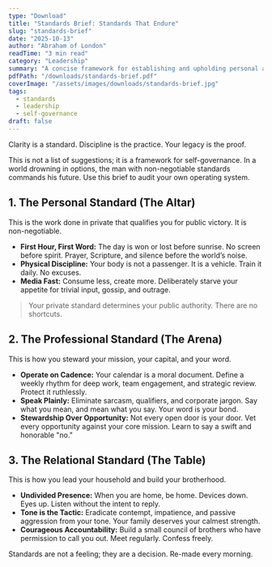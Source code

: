 ```yaml
---
type: "Download"
title: "Standards Brief: Standards That Endure"
slug: "standards-brief"
date: "2025-10-13"
author: "Abraham of London"
readTime: "3 min read"
category: "Leadership"
summary: "A concise framework for establishing and upholding personal and professional standards that endure under pressure."
pdfPath: "/downloads/standards-brief.pdf"
coverImage: "/assets/images/downloads/standards-brief.jpg"
tags:
  - standards
  - leadership
  - self-governance
draft: false
---
```


<PullLine>Clarity is a standard. Discipline is the practice. Your legacy is the proof.</PullLine>

This is not a list of suggestions; it is a framework for self-governance. In a world drowning in options, the man with non-negotiable standards commands his future. Use this brief to audit your own operating system.

<Rule />

## 1. The Personal Standard (The Altar)

This is the work done in private that qualifies you for public victory. It is non-negotiable.

* **First Hour, First Word:** The day is won or lost before sunrise. No screen before spirit. Prayer, Scripture, and silence before the world’s noise.
* **Physical Discipline:** Your body is not a passenger. It is a vehicle. Train it daily. No excuses.
* **Media Fast:** Consume less, create more. Deliberately starve your appetite for trivial input, gossip, and outrage.

> Your private standard determines your public authority. There are no shortcuts.

<Rule />

## 2. The Professional Standard (The Arena)

This is how you steward your mission, your capital, and your word.

* **Operate on Cadence:** Your calendar is a moral document. Define a weekly rhythm for deep work, team engagement, and strategic review. Protect it ruthlessly.
* **Speak Plainly:** Eliminate sarcasm, qualifiers, and corporate jargon. Say what you mean, and mean what you say. Your word is your bond.
* **Stewardship Over Opportunity:** Not every open door is your door. Vet every opportunity against your core mission. Learn to say a swift and honorable "no."

<Rule />

## 3. The Relational Standard (The Table)

This is how you lead your household and build your brotherhood.

* **Undivided Presence:** When you are home, be home. Devices down. Eyes up. Listen without the intent to reply.
* **Tone is the Tactic:** Eradicate contempt, impatience, and passive aggression from your tone. Your family deserves your calmest strength.
* **Courageous Accountability:** Build a small council of brothers who have permission to call you out. Meet regularly. Confess freely.

<PullLine subtle>
Standards are not a feeling; they are a decision. Re-made every morning.
</PullLine>